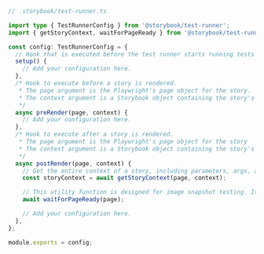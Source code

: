 ```ts
// .storybook/test-runner.ts

import type { TestRunnerConfig } from '@storybook/test-runner';
import { getStoryContext, waitForPageReady } from '@storybook/test-runner';

const config: TestRunnerConfig = {
  // Hook that is executed before the test runner starts running tests
  setup() {
    // Add your configuration here.
  },
  /* Hook to execute before a story is rendered.
   * The page argument is the Playwright's page object for the story.
   * The context argument is a Storybook object containing the story's id, title, and name.
   */
  async preRender(page, context) {
    // Add your configuration here.
  },
  /* Hook to execute after a story is rendered.
   * The page argument is the Playwright's page object for the story
   * The context argument is a Storybook object containing the story's id, title, and name.
   */
  async postRender(page, context) {
    // Get the entire context of a story, including parameters, args, argTypes, etc.
    const storyContext = await getStoryContext(page, context);

    // This utility function is designed for image snapshot testing. It will wait for the page to be fully loaded, including all the async items (e.g., images, fonts, etc.).
    await waitForPageReady(page);

    // Add your configuration here.
  },
};

module.exports = config;
```
